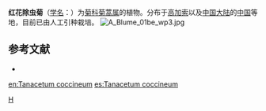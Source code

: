 {{Speciesbox
| image = Tanacetum coccineum - Köhler–s Medizinal-Pflanzen-037.jpg
| image_caption = 《[[科勒藥用植物|科勒藥用植物]]》(1897), <br>''Chrysanthemum roseum''
| genus = Tanacetum
| species = coccineum
| authority = (Willd.) Worosch.
| synonyms = 
* ''Pyrethrum coccineum''
* ''Chrysanthemum coccineum''
* ''Chrysanthemum marschallii''
}}

'''红花除虫菊'''（[[学名|学名]]：{{lang|la|''Tanacetum coccineum''}}）为[[菊科|菊科]][[菊蒿属|菊蒿属]]的植物。分布于[[高加索|高加索]]以及[[中国大陆|中国大陆]]的[[中国|中国]]等地，目前已由人工引种栽培。
[[File:A_Blume_01be_wp3.jpg|thumb]]

== 参考文献 ==
<div class="references-small">
* {{cite web| url =http://www.bioinfo.cn/db05/KmzwSpecies.php?action=view&id=4192| title =红花除虫菊| work =《中国高等植物数据库全库》| publisher =中国科学院微生物研究所| author =昆明植物研究所| accessdate =2009-02-25| deadurl =yes| archiveurl =https://web.archive.org/web/20160305062206/http://www.bioinfo.cn/db05/KmzwSpecies.php?action=view&id=4192| archivedate =2016-03-05}}
</div>
{{Taxonbar|from=Q852073}}

[[Category:菊蒿属|H]]


{{植物小作品}}

[[en:Tanacetum_coccineum|en:Tanacetum coccineum]]
[[es:Tanacetum_coccineum|es:Tanacetum coccineum]]